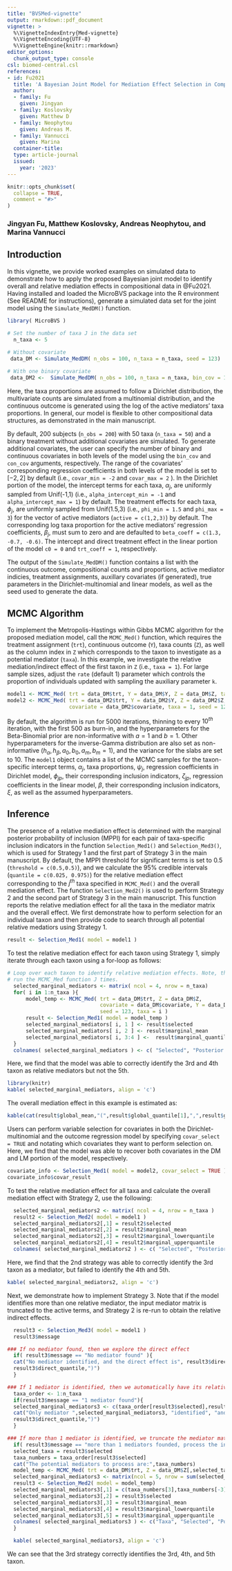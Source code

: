 ```yaml
---
title: "BVSMed-vignette"
output: rmarkdown::pdf_document
vignette: >
  %\VignetteIndexEntry{Med-vignette}
  %\VignetteEncoding{UTF-8}
  %\VignetteEngine{knitr::rmarkdown}
editor_options: 
  chunk_output_type: console
csl: biomed-central.csl
references:
- id: Fu2021
  title: 'A Bayesian Joint Model for Mediation Effect Selection in Compositional Microbiome Data'
  author:
  - family: Fu
    given: Jingyan  
  - family: Koslovsky
    given: Matthew D
  - family: Neophytou
    given: Andreas M.
  - family: Vannucci
    given: Marina 
  container-title: 
  type: article-journal
  issued:
    year: '2023' 
---
```


```r
knitr::opts_chunk$set(
  collapse = TRUE,
  comment = "#>"
)
```
 
### Jingyan Fu, Matthew Koslovsky, Andreas Neophytou, and Marina Vannucci  

## Introduction  

In this vignette, we provide worked examples on simulated data to demonstrate how to apply the proposed Bayesian joint model to identify overall and relative mediation effects in compositional data in @Fu2021. Having installed and loaded the MicroBVS package into the R environment (See README for instructions), generate a simulated data set for the joint model using the `Simulate_MedDM()` function.  

```r
library( MicroBVS )

# Set the number of taxa J in the data set 
  n_taxa <- 5
  
# Without covariate
 data_DM <- Simulate_MedDM( n_obs = 100, n_taxa = n_taxa, seed = 123) 

# With one binary covariate
 data_DM2 <-  Simulate_MedDM( n_obs = 100, n_taxa = n_taxa, bin_cov = 1, seed = 123) 
``` 

Here, the taxa proportions are assumed to follow a Dirichlet distribution, the multivariate counts are simulated from a multinomial distribution, and the continuous outcome is generated using the log of the active mediators' taxa proportions. In general, our model is flexible to other compositional data structures, as demonstrated in the main manuscript.

By default, 200 subjects (`n_obs = 200`) with 50 taxa (`n_taxa = 50`) and a binary treatment without additional covariates are simulated. To generate additional covariates, the user can specify the number of binary and continuous covariates in both levels of the model using the `bin_cov` and `con_cov` arguments, respectively. The range of the covariates' corresponding regression coefficients in both levels of the model is set to $[-2,2]$ by default (i.e., `covar_min = -2` and `covar_max = 2` ). In the Dirichlet portion of the model, the intercept terms for each taxa, $\alpha_j$, are uniformly sampled from Unif(-1,1) (i.e., `alpha_intercept_min = -1` and `alpha_intercept_max = 1`) by default. The treatment effects for each taxa, $\phi_j$, are uniformly sampled from Unif(1.5,3) (i.e., `phi_min = 1.5` and `phi_max = 3`) for the vector of active mediators (`active = c(1,2,3)`) by default. The corresponding log taxa proportion for the active mediators' regression coefficients, $\beta_j$, must sum to zero and are defaulted to `beta_coeff = c(1.3, -0.7, -0.6)`. The intercept and direct treatment effect in the linear portion of the model `c0 = 0` and `trt_coeff = 1`, respectively. 

The output of the `Simulate_MedDM()` function contains a list with the continuous outcome, compositional counts and proportions, active mediator indicies, treatment assignments, auxillary covariates (if generated), true parameters in the Dirichlet-multinomial and linear models, as well as the seed used to generate the data. 

## MCMC Algorithm

To implement the Metropolis-Hastings within Gibbs MCMC algorithm for the proposed mediation model, call the `MCMC_Med()` function, which requires the treatment assignment (`trt`), continuous outcome (`Y`), taxa counts (`Z`), as well as the column index in `Z` which corresponds to the taxon to investigate as a potential mediator (`taxa`). In this example, we investigate the relative mediation/indirect effect of the first taxon in `Z` (i.e., `taxa = 1`). For large sample sizes, adjust the `rate` (default 1) parameter which controls the proportion of individuals updated with sampling the auxiliary parameter `k`.
```r
model1 <- MCMC_Med( trt = data_DM$trt, Y = data_DM$Y, Z = data_DM$Z, taxa = 1, seed =1234 )
model2 <- MCMC_Med( trt = data_DM2$trt, Y = data_DM2$Y, Z = data_DM2$Z, 
                    covariate = data_DM2$covariate, taxa = 1, seed = 1234 )
```

By default, the algorithm is run for 5000 iterations, thinning to every $10^{th}$ iteration, with the first 500 as burn-in, and the hyperparameters for the Beta-Binomial prior are non-informative with $a = 1$ and $b = 1$. Other hyperparameters for the inverse-Gamma distribution are also set as non-informative ($h_\alpha, h_\beta, a_0, b_0, a_m, b_m = 1$), and the variance for the slabs are set to 10. The `model1` object contains a list of the MCMC samples for the taxon-specific intercept terms, $\alpha_j$, taxa proportions, $\psi_j$, regression coefficients in Dirichlet model, $\phi_{jp}$, their corresponding inclusion indicators, $\zeta_{jp}$, regression coefficients in the linear model, $\beta$, their corresponding inclusion indicators, $\xi$, as well as the assumed hyperparameters.

## Inference 


The presence of a relative mediation effect is determined with the marginal posterior probability of inclusion (MPPI) for each pair of taxa-specific inclusion indicators in the function `Selection_Med1()` and `Selection_Med3()`, which is used for Strategy 1 and the first part of Strategy 3 in the main manuscript. By default, the MPPI threshold for significant terms is set to 0.5 (`threshold = c(0.5,0.5)`), and we calculate the 95% credible intervals (`quantile = c(0.025, 0.975)`) for the relative mediation effect corresponding to the $j^{th}$ taxa specified in `MCMC_Med()` and the overall mediation effect. The function `Selection_Med2()` is used to perform Strategy 2 and the second part of Strategy 3 in the main manuscript. This function reports the relative mediation effect for all the taxa in the mediator matrix and the overall effect. We first demonstrate how to perform selection for an individual taxon and then provide code to search through all potential relative medatiors using Strategy 1.


```r
result <- Selection_Med1( model = model1 )
```


To test the relative mediation effect for each taxon using Strategy 1, simply iterate through each taxon using a for-loop as follows: 
```r
# Loop over each taxon to identify relative mediation effects. Note, this will
# run the MCMC_Med function J times.
  selected_marginal_mediators <- matrix( ncol = 4, nrow = n_taxa)
  for( i in 1:n_taxa ){ 
      model_temp <- MCMC_Med( trt = data_DM$trt, Z = data_DM$Z, 
                              covariate = data_DM$covariate, Y = data_DM$Y, 
                              seed = 123, taxa = i )
      result <- Selection_Med1( model = model_temp )
      selected_marginal_mediators[ i, 1 ] <- result$selected
      selected_marginal_mediators[ i, 2 ] <- result$marginal_mean
      selected_marginal_mediators[ i, 3:4 ] <-  result$marginal_quantile
  } 
  colnames( selected_marginal_mediators ) <- c( "Selected", "Posterior Mean", "LB", "UB" )
``` 

Here, we find that the model was able to correctly identify the 3rd and 4th taxon as relative mediators but not the 5th. 
```r
library(knitr)
kable( selected_marginal_mediators, align = 'c')
```

The overall mediation effect in this example is estimated as:  
```r
kable(cat(result$global_mean,"(",result$global_quantile[1],",",result$global_quantile[2],")"))
```

Users can perform variable selection for covariates in both the Dirichlet-multinomial and the outcome regression model by specifying `covar_select = TRUE` and notating which covariates they want to perform selection on. Here, we find that the model was able to recover both covariates in the DM and LM portion of the model, respectively.

```r
covariate_info <- Selection_Med1( model = model2, covar_select = TRUE )
covariate_info$covar_result
```

To test the relative mediation effect for all taxa and calculate the overall mediation effect with Strategy 2, use the following: 
```r
  selected_marginal_mediators2 <- matrix( ncol = 4, nrow = n_taxa )
  result2 <- Selection_Med2( model = model1 )
  selected_marginal_mediators2[,1] = result2$selected
  selected_marginal_mediators2[,2] = result2$marginal_mean
  selected_marginal_mediators2[,3] = result2$marginal_lowerquantile
  selected_marginal_mediators2[,4] = result2$marginal_upperquantile
  colnames( selected_marginal_mediators2 ) <- c( "Selected", "Posterior Mean", "LB", "UB" )
```

Here, we find that the 2nd strategy was able to correctly identify the 3rd taxon as a mediator, but failed to identify the 4th and 5th.  

```r
kable( selected_marginal_mediators2, align = 'c')
```

Next, we demonstrate how to implement Strategy 3. Note that if the model identifies more than one relative mediator, the input mediator matrix is truncated to the active terms, and Strategy 2 is re-run to obtain the relative indirect effects.
```r
  result3 <- Selection_Med3( model = model1 )
  result3$message 
```
```r
### If no mediator found, then we explore the direct effect 
  if( result3$message == "No mediator found" ){
  cat("No mediator identified, and the direct effect is", result3$direct_mean, "(", 
  result3$direct_quantile,")")
  }

### If 1 mediator is identified, then we automatically have its relative mediation effect 
  taxa_order <- 1:n_taxa
  if(result3$message == "1 mediator found"){
  selected_marginal_mediators3 <- c(taxa_order[result3$selected],result3$marginal_mean, result3$marginal_quantile)
  cat("Only mediator ",selected_marginal_mediators3, "identified", "and the direct effect is", result3$direct_mean, "(", 
  result3$direct_quantile,")")
  }

### If more than 1 mediator is identified, we truncate the mediator matrix and re-run Strategy 2 to estimate the relative indirect effects 
  if( result3$message == "more than 1 mediators founded, process the input data" ){
  selected_taxa = result3$selected
  taxa_numbers = taxa_order[result3$selected]
  cat("The potential mediators to process are:",taxa_numbers)
  model_temp <- MCMC_Med( trt = data_DM$trt, Z = data_DM$Z[,selected_taxa], covariate = data_DM$Covariate, Y = data_DM$Y, seed = 1234, taxa=3)
  selected_marginal_mediators3 <- matrix(ncol = 5, nrow = sum(selected_taxa))
  result3 <- Selection_Med2( model = model_temp)
  selected_marginal_mediators3[,1] = c(taxa_numbers[3],taxa_numbers[-3])
  selected_marginal_mediators3[,2] = result3$selected
  selected_marginal_mediators3[,3] = result3$marginal_mean
  selected_marginal_mediators3[,4] = result3$marginal_lowerquantile
  selected_marginal_mediators3[,5] = result3$marginal_upperquantile
  colnames( selected_marginal_mediators3 ) <- c("Taxa", "Selected", "Posterior Mean", "LB", "UB" )
  }
```

```r
  kable( selected_marginal_mediators3, align = 'c') 
```

We can see that the 3rd strategy correctly identifies the 3rd, 4th, and 5th taxon.